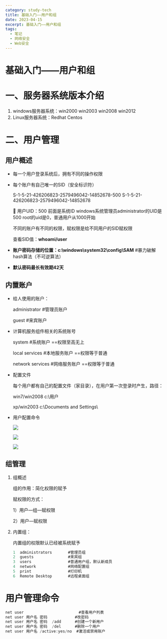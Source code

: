 ```yaml
---
category: study-tech
title: 基础入门——用户和组
date: 2023-04-15
excerpt: 基础入门——用户和组
tags:
  - 笔记
  - 网络安全
  - Web安全
---
```

# 基础入门——用户和组

# 一、服务器系统版本介绍

1. windows服务器系统：win2000 win2003 win2008 win2012
2. Linux服务器系统：Redhat Centos

# 二、用户管理

## 用户概述

- 每一个用户登录系统后，拥有不同的操作权限
- 每个账户有自己唯一的SID（安全标识符）
    
    S-1-5-21-426206823-2579496042-14852678-500
    S-1-5-21-426206823-2579496042-14852678
    
    <aside>
    📌 用户UID：500       前面是系统ID
    windows系统管理员administrator的UID是500
    root的uid是0，普通用户从1000开始
    
    </aside>
    
    不同的账户有不同的权限，赋权限是给不同用户的SID赋权限
    
    查看SID值：**whoami/user**
    
- **账户密码存储的位置：c:\windows\system32\config\SAM**   #暴力破解     hash算法（不可逆算法）
- **默认密码最长有效期42天**

## 内置账户

- 给人使用的账户：
    
    administrator       #管理员账户
    
    guest                    #来宾账户
    
- 计算机服务组件相关的系统账号
    
    system                  #系统账户        ==权限至高无上
    
    local services        #本地服务账户 ==权限等于普通
    
    network services   #网络服务账户 ==权限等于普通
    
- 配置文件
    
    每个用户都有自己的配置文件（家目录），在用户第一次登录时产生，路径：
    
    win7/win2008    c:\用户
    
    xp/win2003        c:\Documents and Settings\
    
- 用户配置命令
    
    ![](https://raw.githubusercontent.com/yy0691/img-bed/main/Net_Safe_Notion/Untitled%20115.png)
    
    ![](https://raw.githubusercontent.com/yy0691/img-bed/main/Net_Safe_Notion/Untitled%20116.png)
    
    ![](https://raw.githubusercontent.com/yy0691/img-bed/main/Net_Safe_Notion/Untitled%20117.png)
    

## 组管理

1. 组概述
    
    组的作用：简化权限的赋予
    
    赋权限的方式：
    
    1）用户—组—赋权限
    
    2）用户—赋权限
    
2. 内置组：
    
    内置组的权限默认已经被系统赋予
    
    ```c
    1  administrators       #管理员组
    2  guests               #来宾组
    3  users                #普通用户组，默认新成员
    4  network              #网络配置组
    5  print                #打印机
    6  Remote Desktop       #远程桌面组
    ```
    

# 用户管理命令

```c
net user                        #查看用户列表
net user 用户名 密码            #改密码
net user 用户名 密码  /add      #创建一个新用户
net user 用户名 密码  /del      #删除一个用户
net user 用户名 /active:yes/no  #激活或禁用账户
```